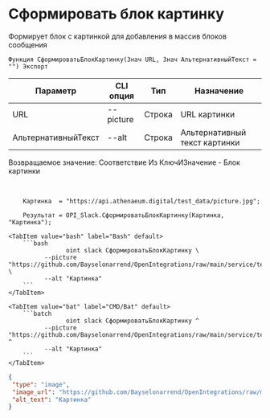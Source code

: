﻿---
sidebar_position: 1
---


# Сформировать блок картинку
 Формирует блок с картинкой для добавления в массив блоков сообщения



`Функция СформироватьБлокКартинку(Знач URL, Знач АльтернативныйТекст = "") Экспорт`

  | Параметр | CLI опция | Тип | Назначение |
  |-|-|-|-|
  | URL | --picture | Строка | URL картинки |
  | АльтернативныйТекст | --alt | Строка | Альтернативный текст картинки |

  
  Возвращаемое значение:   Соответствие Из КлючИЗначение -  Блок картинки

<br/>




```bsl title="Пример кода"
    Картинка  = "https://api.athenaeum.digital/test_data/picture.jpg";

    Результат = OPI_Slack.СформироватьБлокКартинку(Картинка, "Картинка");
```
    

 <Tabs>
  
    <TabItem value="bash" label="Bash" default>
        ```bash
                    oint slack СформироватьБлокКартинку \
              --picture "https://github.com/Bayselonarrend/OpenIntegrations/raw/main/service/test_data/picture.jpg" \
              --alt "Картинка"
        ```
    </TabItem>
  
    <TabItem value="bat" label="CMD/Bat" default>
        ```batch
                    oint slack СформироватьБлокКартинку ^
              --picture "https://github.com/Bayselonarrend/OpenIntegrations/raw/main/service/test_data/picture.jpg" ^
              --alt "Картинка"
        ```
    </TabItem>
</Tabs>


```json title="Результат"
{
 "type": "image",
 "image_url": "https://github.com/Bayselonarrend/OpenIntegrations/raw/main/service/test_data/picture.jpg",
 "alt_text": "Картинка"
}
```
